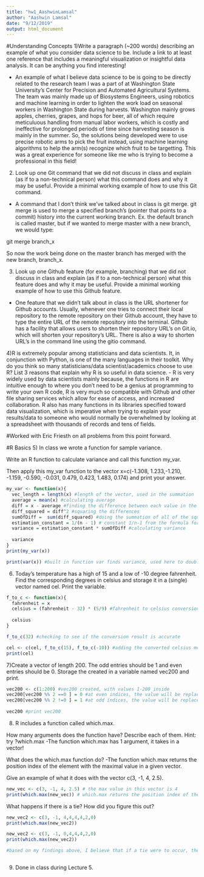 ```yaml
---
title: "hw1_AashwinLamsal"
author: "Aashwin Lamsal"
date: "9/12/2019"
output: html_document
---
```




#Understanding Concepts
1)Write a paragraph (~200 words) describing an example of what you consider data science to be. Include a link to at least one reference that includes a meaningful visualization or insightful data analysis. It can be anything you find interesting!

  - An example of what I believe data science to be is going to be directly related to the research team I was a part of at Washington State University's Center for Precision and Automated Agricultural Systems. The team was mainly made up of Biosystems Engineers, using robotics and machine learning in order to lighten the work load on seasonal workers in Washington State during harvests. Washington mainly grows apples, cherries, grapes, and hops for beer, all of which require meticuluous handling from manual labor workers, which is costly and ineffective for prolonged periods of time since harvesting season is mainly in the summer. So, the solutions being developed were to use precise robotic arms to pick the fruit instead, using machine learning algorithms to help the arm(s) recognize which fruit to be targetting. This was a great experience for someone like me who is trying to become a professional in this field!
  
2) Look up one Git command that we did not discuss in class and explain (as if to a non-technical person) what this command does and why it may be useful. Provide a minimal working example of how to use this Git command.

  - A command that I don't think we've talked about in class is git merge. git merge is used to merge a specified branch's (pointer that points to a commit) history into the current working branch.
  Ex. the default branch is called master, but if we wanted to merge master with a new branch, we would type:
  
  git merge branch_x
  
  So now the work being done on the master branch has merged with the new branch, branch_x.
  
3) Look up one Github feature (for example, branching) that we did not discuss in class and explain (as if to a non-technical person) what this feature does and why it may be useful. Provide a minimal working example of how to use this Github feature.
  - One feature that we didn't talk about in class is the URL shortener for Github accounts. Usually, whenever one tries to connect their local repository to the remote repository on their Github account, they have to type the entire URL of the remote repository into the terminal. Github has a facility that allows users to shorten their repository URL's on Git.io, which will shorten your repository's URL. There is also a way to shorten URL's in the command line using the gitio command.
  
4)R is extremely popular among statisticians and data scientists. It, in conjunction with Python, is one of the many languages in their toolkit. Why do you think so many statisticians/data scientist/academics choose to use R? List 3 reasons that explain why R is so useful in data science. 
  - R is very widely used by data scientists mainly because, the functions in R are intuitive enough to where you don't need to be a genius at programming to write your own R code, R is very much so compatible with Github and other file sharing services which allow for ease of access, and increased collaboration. R also has many functions in its libraries specified toward data visualization, which is imperative when trying to explain your results/data to someone who would normally be overwhelmed by looking at a spreadsheet with thousands of records and tens of fields.

#Worked with Eric Friesth on all problems from this point forward.

#R Basics
5) In class we wrote a function for sample variance. 

Write an R function to calculate variance and call this function my_var.

Then apply this my_var function to the vector x=c(-1.308, 1.233,-1.210, -1.159, -0.590, -0.031, 0.479, 0.423, 1.483, 0.174) and print your answer.

```r
my_var <- function(x){
  vec_length = length(x) #length of the vector, used in the summation
  average = mean(x) #calculating average
  diff = x - average #finding the difference between each value in the vector and the average
  diff_squared = diff^2 #squaring the differences
  sumOfDiff =  sum(diff_squared) #doing the summation of all of the squared values
  estimation_constant = 1/(n - 1) # constant 1/n-1 from the formula for variance
  variance = estimation_constant * sumOfDiff #calculating variance 
  
  variance
}
print(my_var(x))

print(var(x)) #built in function var finds variance, used here to double check my answer

```

6) Today’s temperature has a high of 15 and a low of -10 degree fahrenheit. Find the corresponding degrees in celsius and storage it in a (single) vector named cel. Print the variable.
```r
f_to_c <- function(x){
  fahrenheit = x
  celsius = (fahrenheit - 32) * (5/9) #fahrenheit to celsius conversion formula
  
  celsius
}

f_to_c(32) #checking to see if the conversion result is accurate

cel <- c(cel, f_to_c(15), f_to_c(-10)) #adding the converted celsius measures to the cel vector
print(cel)

```

7)Create a vector of length 200. The odd entries should be 1 and even entries should be 0. Storage the created in a variable named vec200 and print.

```r
vec200 <- c(1:200) #vec200 created, with values 1-200 inside
vec200[vec200 %% 2 ==0 ] = 0 #at even indices, the value will be replaced by 0
vec200[vec200 %% 2 !=0 ] = 1 #at odd indices, the value will be replaced by 1
      
vec200 #print vec200
```
8) R includes a function called which.max.

How many arguments does the function have? Describe each of them. Hint: try ?which.max
  -The function which.max has 1 argument, it takes in a vector!

What does the which.max function do?
  -The function which.max returns the position index of the element with the maximal value in a given vector.

Give an example of what it does with the vector c(3, -1, 4, 2.5).
```r
new_vec <- c(3, -1, 4, 2.5) # the max value in this vector is 4
print(which.max(new_vec)) # which.max returns the position index of the highest value element, 4 is at index 3, so our result should show 3


```

What happens if there is a tie? How did you figure this out?

```r
new_vec2 <- c(3, -1, 4,4,4,4,2,0)
print(which.max(new_vec2))

new_vec2 <- c(3, -1, 0,4,4,4,2,0)
print(which.max(new_vec2))

#based on my findings above, I believe that if a tie were to occur, the position index of the first instance of that maximal value is what will be returned



```

9) Done in class during Lecture 5.



